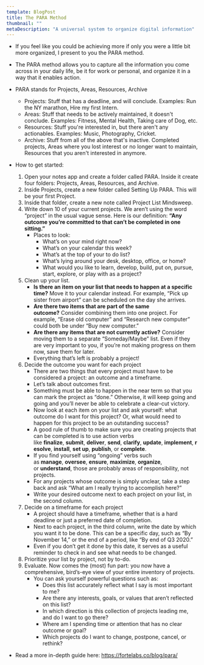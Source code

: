 ```yaml
---
template: BlogPost
title: The PARA Method
thumbnail: ""
metaDescription: "A universal system to organize digital information"
---
```


- If you feel like you could be achieving more if only you were a little bit
  more organized, I present to you the PARA method.
- The PARA method allows you to capture all the information you come across in
  your daily life, be it for work or personal, and organize it in a way that it
  enables action.
- PARA stands for Projects, Areas, Resources, Archive
  - Projects: Stuff that has a deadline, and will conclude. Examples: Run
    the NY marathon, Hire my first Intern.
  - Areas: Stuff that needs to be actively maintained, it doesn't conclude.
    Examples: Fitness, Mental Health, Taking care of Dog, etc.
  - Resources: Stuff you're interested in, but there aren't any actionables.
    Examples: Music, Photography, Cricket.
  - Archive: Stuff from all of the above that's inactive. Completed projects,
    Areas where you lost interest or no longer want to maintain, Resources that
    you aren't interested in anymore.
- How to get started:
  1. Open your notes app and create a folder called PARA. Inside it create four
     folders: Projects, Areas, Resources, and Archive.
  1. Inside Projects, create a new folder called Setting Up PARA. This will be
     your first Project.
  1. Inside that folder, create a new note called Project List Mindsweep.
  1. Write down 10 of your current projects. We aren’t using the word “project”
     in the usual vague sense. Here is our definition: **“Any outcome you’re
     committed to that can’t be completed in one sitting.”**
     - Places to look:
        - What’s on your mind right now?
        - What’s on your calendar this week?
        - What’s at the top of your to do list?
        - What’s lying around your desk, desktop, office, or home?
        - What would you like to learn, develop, build, put on, pursue, start, explore, or play with as a project?
  1. Clean up your list.
       - **Is there an item on your list that needs to happen at a specific
         time?** Move it to your calendar instead. For example, “Pick up sister
         from airport” can be scheduled on the day she arrives.
       - **Are there two items that are part of the same outcome?** Consider combining
         them into one project. For example, “Erase old computer” and “Research new
         computer” could both be under “Buy new computer.”
       - **Are there any items that are not currently active?** Consider moving them to
         a separate “Someday/Maybe” list. Even if they are very important to you, if
         you’re not making progress on them now, save them for later.
       - Everything that’s left is probably a project!
  1. Decide the outcome you want for each project
     - There are two things that every project must have to be considered a
       project: an outcome and a timeframe.
     - Let’s talk about outcomes first.
     - Something must be able to happen in the near term so that you can mark the project as “done.” Otherwise, it will keep going and going and you’ll never be able to celebrate a clear-cut victory.
     - Now look at each item on your list and ask yourself: what outcome do I want for this project? Or, what would need to happen for this project to be an outstanding success?
     - A good rule of thumb to make sure you are creating projects that can be completed is to use action verbs like __finalize__, __submit__, __deliver__, __send__, __clarify__, __update__, __implement__, __resolve__, __install__, __set up__, __publish__, or __complete__.
     - If you find yourself using “ongoing” verbs such as __manage__, __oversee__, __ensure__, __maximize__, __organize__, or __understand__, those are probably areas of responsibility, not projects.
     - For any projects whose outcome is simply unclear, take a step back and ask “What am I really trying to accomplish here?”
     - Write your desired outcome next to each project on your list, in the second column.
  1. Decide on a timeframe for each project
     - A project should have a timeframe, whether that is a hard deadline or just a preferred date of completion.
     - Next to each project, in the third column, write the date by which you want it to be done. This can be a specific day, such as “By November 14,” or the end of a period, like “By end of Q3 2020.”
     - Even if you don’t get it done by this date, it serves as a useful reminder to check in and see what needs to be changed.
  1. Prioritize your list by project, not by to-do.
  1. Evaluate. Now comes the (most) fun part: you now have a comprehensive, bird’s-eye view of your entire inventory of projects.
     - You can ask yourself powerful questions such as:
        - Does this list accurately reflect what I say is most important to me?
        - Are there any interests, goals, or values that aren’t reflected on this
          list?
        - In which direction is this collection of projects leading me, and do I
          want to go there?
        - Where am I spending time or attention that has no clear outcome or goal?
        - Which projects do I want to change, postpone, cancel, or rethink?



- Read a more in-depth guide here: https://fortelabs.co/blog/para/
